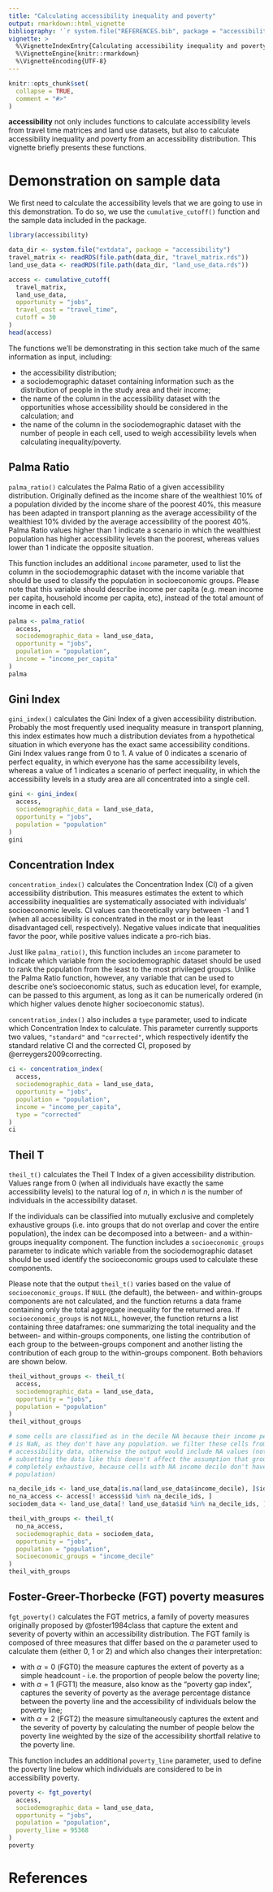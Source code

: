 ```yaml
---
title: "Calculating accessibility inequality and poverty"
output: rmarkdown::html_vignette
bibliography: '`r system.file("REFERENCES.bib", package = "accessibility")`'
vignette: >
  %\VignetteIndexEntry{Calculating accessibility inequality and poverty} 
  %\VignetteEngine{knitr::rmarkdown} 
  %\VignetteEncoding{UTF-8}
---
```


```r
knitr::opts_chunk$set(
  collapse = TRUE,
  comment = "#>"
)
```

**accessibility** not only includes functions to calculate accessibility levels
from travel time matrices and land use datasets, but also to calculate
accessibility inequality and poverty from an accessibility distribution. This
vignette briefly presents these functions.

# Demonstration on sample data

We first need to calculate the accessibility levels that we are going to use in
this demonstration. To do so, we use the `cumulative_cutoff()` function and the
sample data included in the package.

```r
library(accessibility)

data_dir <- system.file("extdata", package = "accessibility")
travel_matrix <- readRDS(file.path(data_dir, "travel_matrix.rds"))
land_use_data <- readRDS(file.path(data_dir, "land_use_data.rds"))

access <- cumulative_cutoff(
  travel_matrix,
  land_use_data,
  opportunity = "jobs",
  travel_cost = "travel_time",
  cutoff = 30
)
head(access)
```

The functions we’ll be demonstrating in this section take much of the same
information as input, including:

- the accessibility distribution;
- a sociodemographic dataset containing information such as the distribution of
  people in the study area and their income;
- the name of the column in the accessibility dataset with the opportunities
  whose accessibility should be considered in the calculation; and
- the name of the column in the sociodemographic dataset with the number of
  people in each cell, used to weigh accessibility levels when calculating
  inequality/poverty.

## Palma Ratio

`palma_ratio()` calculates the Palma Ratio of a given accessibility
distribution. Originally defined as the income share of the wealthiest 10% of a
population divided by the income share of the poorest 40%, this measure has been
adapted in transport planning as the average accessibility of the wealthiest 10%
divided by the average accessibility of the poorest 40%. Palma Ratio values
higher than 1 indicate a scenario in which the wealthiest population has higher
accessibility levels than the poorest, whereas values lower than 1 indicate the
opposite situation.

This function includes an additional `income` parameter, used to list the column
in the sociodemographic dataset with the income variable that should be used to
classify the population in socioeconomic groups. Please note that this variable
should describe income per capita (e.g. mean income per capita, household income
per capita, etc), instead of the total amount of income in each cell.

```r
palma <- palma_ratio(
  access,
  sociodemographic_data = land_use_data,
  opportunity = "jobs",
  population = "population",
  income = "income_per_capita"
)
palma
```

## Gini Index

`gini_index()` calculates the Gini Index of a given accessibility distribution.
Probably the most frequently used inequality measure in transport planning, this
index estimates how much a distribution deviates from a hypothetical situation
in which everyone has the exact same accessibility conditions. Gini Index values
range from 0 to 1. A value of 0 indicates a scenario of perfect
equality, in which everyone has the same accessibility levels, whereas a value
of 1 indicates a scenario of perfect inequality, in which the accessibility
levels in a study area are all concentrated into a single cell.

```r
gini <- gini_index(
  access,
  sociodemographic_data = land_use_data,
  opportunity = "jobs",
  population = "population"
)
gini
```

## Concentration Index

`concentration_index()` calculates the Concentration Index (CI) of a given
accessibility distribution. This measures estimates the extent to which
accessibility inequalities are systematically associated with individuals'
socioeconomic levels. CI values can theoretically vary between -1 and 1 (when
all accessibility is concentrated in the most or in the least disadvantaged
cell, respectively). Negative values indicate that inequalities favor the poor,
while positive values indicate a pro-rich bias.

Just like `palma_ratio()`, this function includes an `income` parameter to
indicate which variable from the sociodemographic dataset should be used to rank
the population from the least to the most privileged groups. Unlike the Palma
Ratio function, however, any variable that can be used to describe one's
socioeconomic status, such as education level, for example, can be passed to
this argument, as long as it can be numerically ordered (in which higher values
denote higher socioeconomic status).

`concentration_index()` also includes a `type` parameter, used to indicate which
Concentration Index to calculate. This parameter currently supports two values,
`"standard"` and `"corrected"`, which respectively identify the standard
relative CI and the corrected CI, proposed by @erreygers2009correcting.

```r
ci <- concentration_index(
  access,
  sociodemographic_data = land_use_data,
  opportunity = "jobs",
  population = "population",
  income = "income_per_capita",
  type = "corrected"
)
ci
```

## Theil T

`theil_t()` calculates the Theil T Index of a given accessibility distribution.
Values range from 0 (when all individuals have exactly the same accessibility
levels) to the natural log of *n*, in which *n* is the number of individuals in
the accessibility dataset.

If the individuals can be classified into mutually exclusive and completely
exhaustive groups (i.e. into groups that do not overlap and cover the entire
population), the index can be decomposed into a between- and a within-groups
inequality component. The function includes a `socioeconomic_groups` parameter
to indicate which variable from the sociodemographic dataset should be used
identify the socioeconomic groups used to calculate these components.

Please note that the output `theil_t()` varies based on the value of
`socioeconomic_groups`. If `NULL` (the default), the between- and within-groups
components are not calculated, and the function returns a data frame containing
only the total aggregate inequality for the returned area. If
`socioeconomic_groups` is not `NULL`, however, the function returns a list
containing three dataframes: one summarizing the total inequality and the
between- and within-groups components, one listing the contribution of each
group to the between-groups component and another listing the contribution of
each group to the within-groups component. Both behaviors are shown below.

```r
theil_without_groups <- theil_t(
  access,
  sociodemographic_data = land_use_data,
  opportunity = "jobs",
  population = "population"
)
theil_without_groups

# some cells are classified as in the decile NA because their income per capita
# is NaN, as they don't have any population. we filter these cells from our
# accessibility data, otherwise the output would include NA values (note that
# subsetting the data like this doesn't affect the assumption that groups are
# completely exhaustive, because cells with NA income decile don't have any
# population)

na_decile_ids <- land_use_data[is.na(land_use_data$income_decile), ]$id
no_na_access <- access[! access$id %in% na_decile_ids, ]
sociodem_data <- land_use_data[! land_use_data$id %in% na_decile_ids, ]

theil_with_groups <- theil_t(
  no_na_access,
  sociodemographic_data = sociodem_data,
  opportunity = "jobs",
  population = "population",
  socioeconomic_groups = "income_decile"
)
theil_with_groups
```


## Foster-Greer-Thorbecke (FGT) poverty measures

`fgt_poverty()` calculates the FGT metrics, a family of poverty measures
originally proposed by @foster1984class that capture the extent and severity of
poverty within an accessibility distribution. The FGT family is composed of
three measures that differ based on the $\alpha$ parameter used to calculate
them (either 0, 1 or 2) and which also changes their interpretation:

- with $\alpha = 0$ (FGT0) the measure captures the extent of poverty as a
  simple headcount - i.e. the proportion of people below the poverty line;
- with $\alpha = 1$ (FGT1) the measure, also know as the "poverty gap index",
  captures the severity of poverty as the average percentage distance between
  the poverty line and the accessibility of individuals below the poverty line;
- with $\alpha = 2$ (FGT2) the measure simultaneously captures the extent and
  the severity of poverty by calculating the number of people below the poverty
  line weighted by the size of the accessibility shortfall relative to the
  poverty line.

This function includes an additional `poverty_line` parameter, used to define
the poverty line below which individuals are considered to be in accessibility
poverty.

```r
poverty <- fgt_poverty(
  access,
  sociodemographic_data = land_use_data,
  opportunity = "jobs",
  population = "population",
  poverty_line = 95368
)
poverty
```

# References
